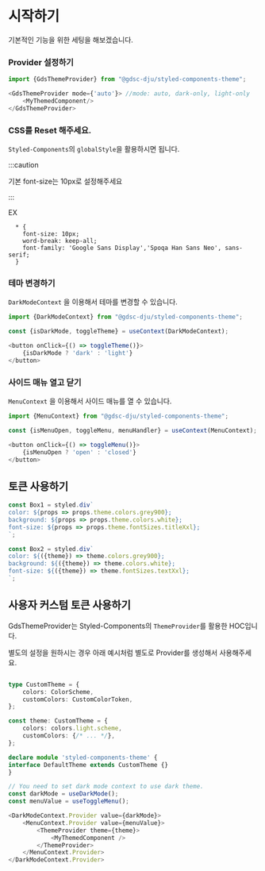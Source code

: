 # 시작하기

기본적인 기능을 위한 세팅을 해보겠습니다.

### Provider 설정하기

```typescript jsx
import {GdsThemeProvider} from "@gdsc-dju/styled-components-theme";

<GdsThemeProvider mode={'auto'}> //mode: auto, dark-only, light-only
    <MyThemedComponent/>
</GdsThemeProvider>
```

### CSS를 Reset 해주세요.

`Styled-Components`의 `globalStyle`을 활용하시면 됩니다.

:::caution

기본 font-size는 10px로 설정해주세요

:::

EX
```
  * {
    font-size: 10px;
    word-break: keep-all;
    font-family: 'Google Sans Display','Spoqa Han Sans Neo', sans-serif;
  }
```


### 테마 변경하기

`DarkModeContext` 을 이용해서 테마를 변경할 수 있습니다.

```typescript jsx
import {DarkModeContext} from "@gdsc-dju/styled-components-theme";

const {isDarkMode, toggleTheme} = useContext(DarkModeContext);

<button onClick={() => toggleTheme()}>
    {isDarkMode ? 'dark' : 'light'}
</button>
```

### 사이드 매뉴 열고 닫기

`MenuContext` 을 이용해서 사이드 매뉴를 열 수 있습니다.

```typescript jsx
import {MenuContext} from "@gdsc-dju/styled-components-theme";

const {isMenuOpen, toggleMenu, menuHandler} = useContext(MenuContext);

<button onClick={() => toggleMenu()}>
    {isMenuOpen ? 'open' : 'closed'}
</button>
```

## 토큰 사용하기

```typescript jsx
const Box1 = styled.div`
color: ${props => props.theme.colors.grey900};
background: ${props => props.theme.colors.white};
font-size: ${props => props.theme.fontSizes.titleXxl};
`;

const Box2 = styled.div`
color: ${({theme}) => theme.colors.grey900};
background: ${({theme}) => theme.colors.white};
font-size: ${({theme}) => theme.fontSizes.textXxl};
`;
```

## 사용자 커스텀 토큰 사용하기

GdsThemeProvider는 Styled-Components의 `ThemeProvider`를 활용한 HOC입니다.

별도의 설정을 원하시는 경우 아래 예시처럼 별도로 Provider를 생성해서 사용해주세요.


```typescript jsx

type CustomTheme = {
    colors: ColorScheme,
    customColors: CustomColorToken,
};

const theme: CustomTheme = {
    colors: colors.light.scheme,
    customColors: {/* ... */},
};

declare module 'styled-components-theme' {
interface DefaultTheme extends CustomTheme {}
}

// You need to set dark mode context to use dark theme.
const darkMode = useDarkMode();
const menuValue = useToggleMenu();

<DarkModeContext.Provider value={darkMode}>
    <MenuContext.Provider value={menuValue}>
        <ThemeProvider theme={theme}>
            <MyThemedComponent />
        </ThemeProvider>
    </MenuContext.Provider>
</DarkModeContext.Provider>
```
